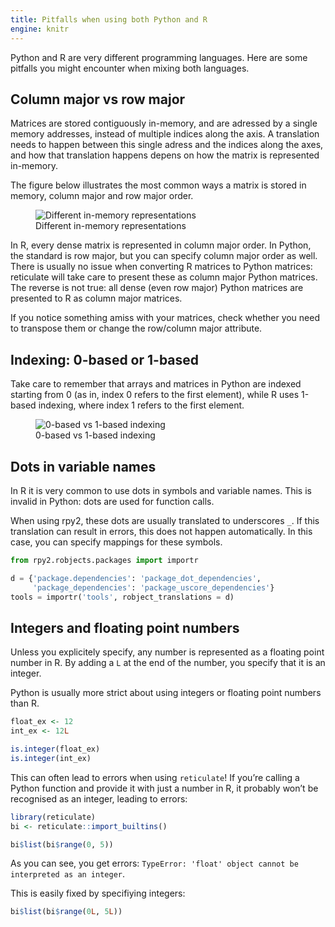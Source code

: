 ```yaml
---
title: Pitfalls when using both Python and R
engine: knitr
---
```


Python and R are very different programming languages. Here are some pitfalls you might encounter when mixing both languages.

## Column major vs row major
Matrices are stored contiguously in-memory, and are adressed by a single memory addresses, instead of multiple indices along the axis. A translation needs to happen between this single adress and the indices along the axes, and how that translation happens depens on how the matrix is represented in-memory.

The figure below illustrates the most common ways a matrix is stored in memory, column major and row major order.

![Different in-memory representations](images/inmemorymatrix.png){#fig-imm-matrix}

In R, every dense matrix is represented in column major order. In Python, the standard is row major, but you can specify column major order as well.
There is usually no issue when converting R matrices to Python matrices: reticulate will take care to present these as column major Python matrices. The reverse is not true: all dense (even row major) Python matrices are presented to R as column major matrices. 

If you notice something amiss with your matrices, check whether you need to transpose them or change the row/column major attribute.

## Indexing: 0-based or 1-based
Take care to remember that arrays and matrices in Python are indexed starting from 0 (as in, index 0 refers to the first element), while R uses 1-based indexing, where index 1 refers to the first element.

![0-based vs 1-based indexing](images/indexing.png){#fig-indexing}

## Dots in variable names
In R it is very common to use dots in symbols and variable names. This is invalid in Python: dots are used for function calls.

When using rpy2, these dots are usually translated to underscores `_`. If this translation can result in errors, this does not happen automatically. In this case, you can specify mappings for these symbols.

```python
from rpy2.robjects.packages import importr

d = {'package.dependencies': 'package_dot_dependencies',
     'package_dependencies': 'package_uscore_dependencies'}
tools = importr('tools', robject_translations = d)
```

## Integers and floating point numbers
Unless you explicitely specify, any number is represented as a floating point number in R. By adding a `L` at the end of the number, you specify that it is an integer.

Python is usually more strict about using integers or floating point numbers than R.

```r
float_ex <- 12
int_ex <- 12L

is.integer(float_ex)
is.integer(int_ex)
```

This can often lead to errors when using `reticulate`! If you're calling a Python function and provide it with just a number in R, it probably won't be recognised as an integer, leading to errors:

```r
library(reticulate)
bi <- reticulate::import_builtins()

bi$list(bi$range(0, 5))
```

As you can see, you get errors: `TypeError: 'float' object cannot be interpreted as an integer`.

This is easily fixed by specifiying integers:

```r
bi$list(bi$range(0L, 5L))
```

